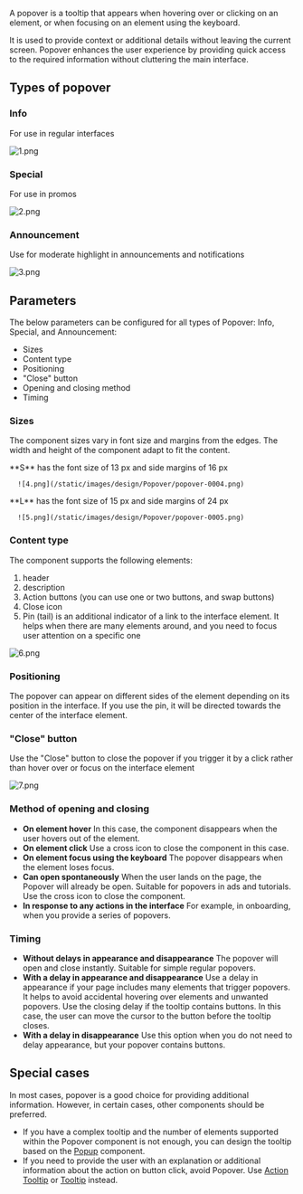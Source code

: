 A popover is a tooltip that appears when hovering over or clicking on an element, or when focusing on an element using the keyboard.

It is used to provide context or additional details without leaving the current screen. Popover enhances the user experience by providing quick access to the required information without cluttering the main interface.

## Types of popover

### Info

For use in regular interfaces

![1.png](/static/images/design/Popover/popover-0001.png)

### Special

For use in promos

![2.png](/static/images/design/Popover/popover-0002.png)

### **Announcement**

Use for moderate highlight in announcements and notifications

![3.png](/static/images/design/Popover/popover-0003.png)

## Parameters

The below parameters can be configured for all types of Popover: Info, Special, and Announcement:

- Sizes
- Content type
- Positioning
- "Close" button
- Opening and closing method
- Timing

### **Sizes**

The component sizes vary in font size and margins from the edges. The width and height of the component adapt to fit the content.


<div className="row">
   <div className="col-12 col-md-6">
      **S** has the font size of 13 px and side margins of 16 px

      ![4.png](/static/images/design/Popover/popover-0004.png)
   </div>
   <div className="col-12 col-md-6">
      **L** has the font size of 15 px and side margins of 24 px

      ![5.png](/static/images/design/Popover/popover-0005.png)
   </div>
</div>

### Content type

The component supports the following elements:

1. header
2. description
3. Action buttons (you can use one or two buttons, and swap buttons)
4. Close icon
5. Pin (tail) is an additional indicator of a link to the interface element. It helps when there are many elements around, and you need to focus user attention on a specific one

![6.png](/static/images/design/Popover/popover-0006.png)

### Positioning

The popover can appear on different sides of the element depending on its position in the interface. If you use the pin, it will be directed towards the center of the interface element.

### "Close" button

Use the "Close" button to close the popover if you trigger it by a click rather than hover over or focus on the interface element

![7.png](/static/images/design/Popover/popover-0007.png)

### Method of opening and closing

- **On element hover**
   In this case, the component disappears when the user hovers out of the element.
- **On element click**
   Use a cross icon to close the component in this case.
- **On element focus using the keyboard**
   The popover disappears when the element loses focus.
- **Can open spontaneously**
   When the user lands on the page, the Popover will already be open. Suitable for popovers in ads and tutorials. Use the cross icon to close the component.
- **In response to any actions in the interface**
   For example, in onboarding, when you provide a series of popovers.

### Timing

- **Without delays in appearance and disappearance**
   The popover will open and close instantly. Suitable for simple regular popovers.
- **With a delay in appearance and disappearance**
   Use a delay in appearance if your page includes many elements that trigger popovers. It helps to avoid accidental hovering over elements and unwanted popovers. Use the closing delay if the tooltip contains buttons. In this case, the user can move the cursor to the button before the tooltip closes.
- **With a delay in disappearance**
   Use this option when you do not need to delay appearance, but your popover contains buttons.

## Special cases

In most cases, popover is a good choice for providing additional information. However, in certain cases, other components should be preferred.

- If you have a complex tooltip and the number of elements supported within the Popover component is not enough, you can design the tooltip based on the [Popup](/design/guides/popup) component.
- If you need to provide the user with an explanation or additional information about the action on button click, avoid Popover. Use [Action Tooltip](/design/guides/action-tooltip) or [Tooltip](/design/guides/tooltip) instead.